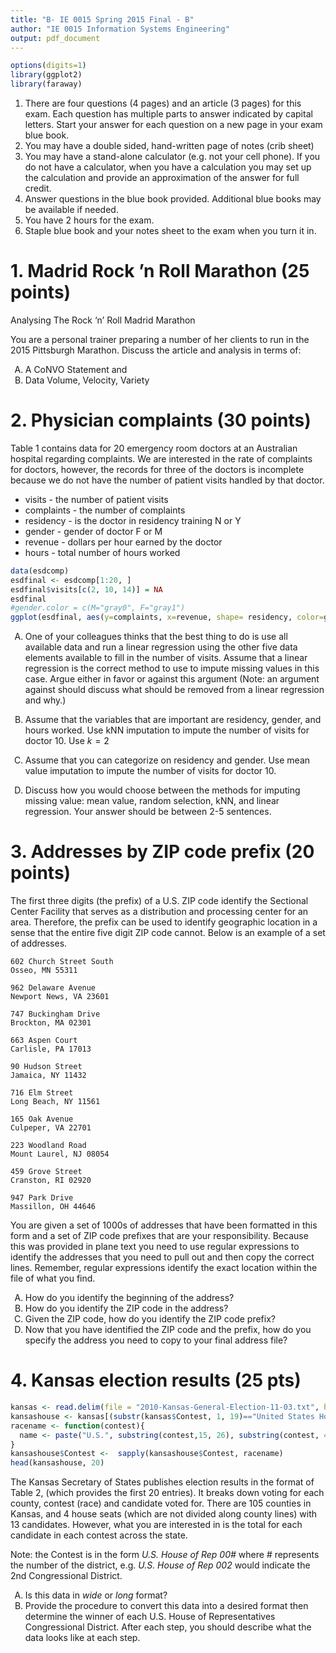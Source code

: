 ```yaml
---
title: "B- IE 0015 Spring 2015 Final - B"
author: "IE 0015 Information Systems Engineering"
output: pdf_document
---
```


```r
options(digits=1)
library(ggplot2)
library(faraway)
```

1.  There are four questions (4 pages) and an article (3 pages) for this exam.  Each question has multiple parts to answer indicated by capital letters. Start your answer for each question on a new page in your exam blue book.
2.  You may have a double sided, hand-written page of notes (crib sheet)
3.  You may have a stand-alone calculator (e.g. not your cell phone). If you do not have a calculator, when you have a calculation you may set up the calculation and provide an approximation of the answer for full credit.
4.  Answer questions in the blue book provided. Additional blue books may be available if needed.
5.  You have 2 hours for the exam.
6.  Staple blue book and your notes sheet to the exam when you turn it in.

#  1.  Madrid Rock 'n Roll Marathon (25 points)

Analysing The Rock ‘n’ Roll Madrid Marathon

You are a personal trainer preparing a number of her clients to run in the 2015 Pittsburgh Marathon. Discuss the article and analysis in terms of:

A.  A CoNVO Statement and 
B.  Data Volume, Velocity, Variety


#  2.  Physician complaints (30 points)

Table 1 contains data for 20 emergency room doctors at an Australian hospital regarding complaints.  We are interested in the rate of complaints for doctors, however, the records for three of the doctors is incomplete because we do not have the number of patient visits handled by that doctor.

- visits - the number of patient visits
- complaints - the number of complaints
-  residency - is the doctor in residency training N or Y
- gender - gender of doctor F or M
- revenue - dollars per hour earned by the doctor
- hours - total number of hours worked

```r
data(esdcomp)
esdfinal <- esdcomp[1:20, ]
esdfinal$visits[c(2, 10, 14)] = NA
esdfinal
#gender.color = c(M="gray0", F="gray1")
ggplot(esdfinal, aes(y=complaints, x=revenue, shape= residency, color=gender)) + geom_point() + geom_jitter() + scale_color_grey(start=0.0, end=0.5) + scale_size_continuous(range = c(3,4)) + theme_bw() + ggtitle(label = "Complaints by dollars per hour earned by the doctor")
```

A.  One of your colleagues thinks that the best thing to do is use all available data and run a linear regression using the other five data elements available to fill in the number of visits. Assume that a linear regression is the correct method to use to impute missing values in this case.  Argue either in favor or against this argument (Note: an argument against should discuss what should be removed from a linear regression and why.)

B.  Assume that the variables that are important are residency, gender, and hours worked.  Use kNN imputation to impute the number of visits for doctor 10. Use $k=2$

C.  Assume that you can categorize on residency and gender.  Use mean value imputation to impute the number of visits for doctor 10.

D.  Discuss how you would choose between the methods for imputing missing value:  mean value, random selection, kNN, and linear regression. Your answer should be between 2-5 sentences.

#  3. Addresses by ZIP code prefix (20 points)

The first three digits (the prefix) of a U.S. ZIP code identify the Sectional Center Facility that serves as a distribution and processing center for an area. Therefore, the prefix can be used to identify geographic location in a sense that the entire five digit ZIP code cannot.  Below is an example of a set of addresses.

```
602 Church Street South 
Osseo, MN 55311

962 Delaware Avenue 
Newport News, VA 23601

747 Buckingham Drive 
Brockton, MA 02301

663 Aspen Court 
Carlisle, PA 17013

90 Hudson Street 
Jamaica, NY 11432

716 Elm Street 
Long Beach, NY 11561

165 Oak Avenue 
Culpeper, VA 22701

223 Woodland Road 
Mount Laurel, NJ 08054

459 Grove Street 
Cranston, RI 02920

947 Park Drive 
Massillon, OH 44646
```

You are given a set of 1000s of addresses that have been formatted in this form and a set of ZIP code prefixes that are your responsibility.  Because this was provided in plane text you need to use regular expressions to identify the addresses that you need to pull out and then copy the correct lines.  Remember, regular expressions identify the exact location within the file of what you find.

A.  How do you identify the beginning of the address?
B.  How do you identify the ZIP code in the address?
C.  Given the ZIP code, how do you identify the ZIP code prefix?
D.  Now that you have identified the ZIP code and the prefix, how do you specify the address you need to copy to your final address file?

#  4.  Kansas election results (25 pts)

```r
kansas <- read.delim(file = "2010-Kansas-General-Election-11-03.txt", header = TRUE, sep = "|")
kansashouse <- kansas[(substr(kansas$Contest, 1, 19)=="United States House"), c(1,2,3,4)]
racename <- function(contest){
  name <- paste("U.S.", substring(contest,15, 26), substring(contest, 40))
}
kansashouse$Contest <-  sapply(kansashouse$Contest, racename)
head(kansashouse, 20)
```                                         

The Kansas Secretary of States publishes election results in the format of Table 2, (which provides the first 20 entries). It breaks down voting for each county, contest (race) and candidate voted for. There are 105 counties in Kansas, and 4 house seats (which are not divided along county lines) with 13 candidates. However, what you are interested in is the total for each candidate in each contest across the state.

Note: the Contest is in the form *U.S. House of Rep 00#* where *#* represents the number of the district, e.g. *U.S. House of Rep 002* would indicate the 2nd Congressional District.

A.  Is this data in *wide* or *long* format?
B.  Provide the procedure to convert this data into a desired format then determine the winner of each U.S. House of Representatives Congressional District.  After each step, you should describe what the data looks like at each step.
